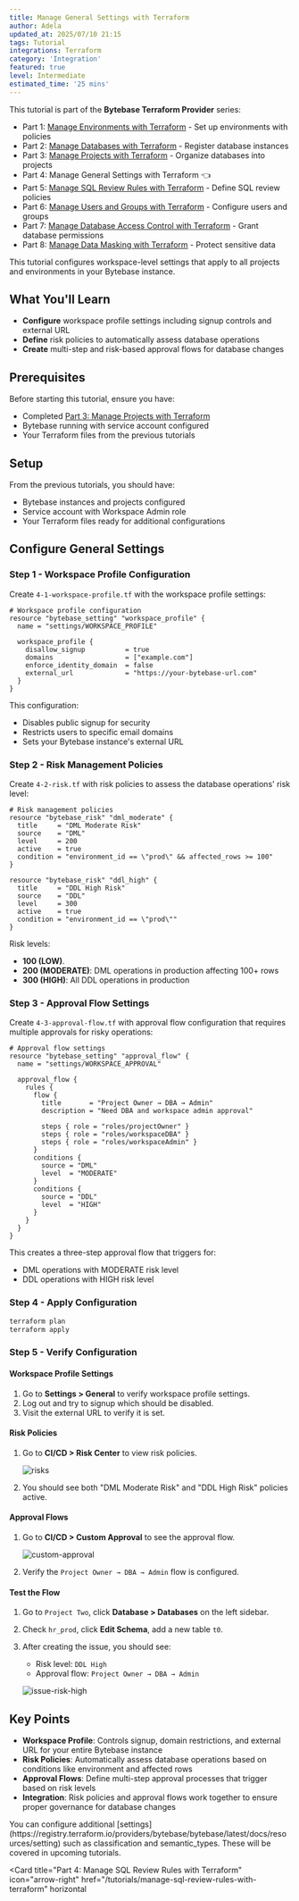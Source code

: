 ```yaml
---
title: Manage General Settings with Terraform
author: Adela
updated_at: 2025/07/10 21:15
tags: Tutorial
integrations: Terraform
category: 'Integration'
featured: true
level: Intermediate
estimated_time: '25 mins'
---
```



This tutorial is part of the **Bytebase Terraform Provider** series:

- Part 1: [Manage Environments with Terraform](/tutorials/manage-environments-with-terraform) - Set up environments with policies
- Part 2: [Manage Databases with Terraform](/tutorials/manage-databases-with-terraform) - Register database instances
- Part 3: [Manage Projects with Terraform](/tutorials/manage-projects-with-terraform) - Organize databases into projects
- Part 4: Manage General Settings with Terraform 👈
- Part 5: [Manage SQL Review Rules with Terraform](/tutorials/manage-sql-review-rules-with-terraform) - Define SQL review policies
- Part 6: [Manage Users and Groups with Terraform](/tutorials/manage-users-and-groups-with-terraform) - Configure users and groups
- Part 7: [Manage Database Access Control with Terraform](/tutorials/manage-database-access-control-with-terraform) - Grant database permissions
- Part 8: [Manage Data Masking with Terraform](/tutorials/manage-data-masking-with-terraform) - Protect sensitive data

<TerraformGitHubSample />

<Note>
  This tutorial configures workspace-level settings that apply to all projects and environments in
  your Bytebase instance.
</Note>

## What You'll Learn

- **Configure** workspace profile settings including signup controls and external URL
- **Define** risk policies to automatically assess database operations
- **Create** multi-step and risk-based approval flows for database changes

## Prerequisites

Before starting this tutorial, ensure you have:

- Completed [Part 3: Manage Projects with Terraform](/tutorials/manage-projects-with-terraform)
- Bytebase running with service account configured
- Your Terraform files from the previous tutorials

## Setup

From the previous tutorials, you should have:

- Bytebase instances and projects configured
- Service account with Workspace Admin role
- Your Terraform files ready for additional configurations

## Configure General Settings

### Step 1 - Workspace Profile Configuration

Create `4-1-workspace-profile.tf` with the workspace profile settings:

```hcl 4-1-workspace-profile.tf
# Workspace profile configuration
resource "bytebase_setting" "workspace_profile" {
  name = "settings/WORKSPACE_PROFILE"

  workspace_profile {
    disallow_signup          = true
    domains                  = ["example.com"]
    enforce_identity_domain  = false
    external_url             = "https://your-bytebase-url.com"
  }
}
```

This configuration:

- Disables public signup for security
- Restricts users to specific email domains
- Sets your Bytebase instance's external URL

### Step 2 - Risk Management Policies

Create `4-2-risk.tf` with risk policies to assess the database operations' risk level:

```hcl 4-2-risk.tf
# Risk management policies
resource "bytebase_risk" "dml_moderate" {
  title     = "DML Moderate Risk"
  source    = "DML"
  level     = 200
  active    = true
  condition = "environment_id == \"prod\" && affected_rows >= 100"
}

resource "bytebase_risk" "ddl_high" {
  title     = "DDL High Risk"
  source    = "DDL"
  level     = 300
  active    = true
  condition = "environment_id == \"prod\""
}
```

Risk levels:

- **100 (LOW)**.
- **200 (MODERATE)**: DML operations in production affecting 100+ rows
- **300 (HIGH)**: All DDL operations in production

### Step 3 - Approval Flow Settings

Create `4-3-approval-flow.tf` with approval flow configuration that requires multiple approvals for risky operations:

```hcl 4-3-approval-flow.tf
# Approval flow settings
resource "bytebase_setting" "approval_flow" {
  name = "settings/WORKSPACE_APPROVAL"

  approval_flow {
    rules {
      flow {
        title       = "Project Owner → DBA → Admin"
        description = "Need DBA and workspace admin approval"

        steps { role = "roles/projectOwner" }
        steps { role = "roles/workspaceDBA" }
        steps { role = "roles/workspaceAdmin" }
      }
      conditions {
        source = "DML"
        level  = "MODERATE"
      }
      conditions {
        source = "DDL"
        level  = "HIGH"
      }
    }
  }
}
```

This creates a three-step approval flow that triggers for:

- DML operations with MODERATE risk level
- DDL operations with HIGH risk level

### Step 4 - Apply Configuration

```bash
terraform plan
terraform apply
```

### Step 5 - Verify Configuration

#### Workspace Profile Settings

1. Go to **Settings > General** to verify workspace profile settings.
1. Log out and try to signup which should be disabled.
1. Visit the external URL to verify it is set.

#### Risk Policies

1. Go to **CI/CD > Risk Center** to view risk policies.

   ![risks](/content/docs/tutorials/manage-general-settings-with-terraform/bb-risks.webp)

1. You should see both "DML Moderate Risk" and "DDL High Risk" policies active.

#### Approval Flows

1. Go to **CI/CD > Custom Approval** to see the approval flow.

   ![custom-approval](/content/docs/tutorials/manage-general-settings-with-terraform/bb-custom-approval.webp)

1. Verify the `Project Owner → DBA → Admin` flow is configured.

#### Test the Flow

1. Go to `Project Two`, click **Database > Databases** on the left sidebar.
1. Check `hr_prod`, click **Edit Schema**, add a new table `t0`.
1. After creating the issue, you should see:

   - Risk level: `DDL High`
   - Approval flow: `Project Owner → DBA → Admin`

   ![issue-risk-high](/content/docs/tutorials/manage-general-settings-with-terraform/bb-issue-risk-high.webp)

## Key Points

- **Workspace Profile**: Controls signup, domain restrictions, and external URL for your entire Bytebase instance
- **Risk Policies**: Automatically assess database operations based on conditions like environment and affected rows
- **Approval Flows**: Define multi-step approval processes that trigger based on risk levels
- **Integration**: Risk policies and approval flows work together to ensure proper governance for database changes

<Tip>
  You can configure additional
  [settings](https://registry.terraform.io/providers/bytebase/bytebase/latest/docs/resources/setting)
  such as classification and semantic_types. These will be covered in upcoming tutorials.
</Tip>

<Card
  title="Part 4: Manage SQL Review Rules with Terraform"
  icon="arrow-right"
  href="/tutorials/manage-sql-review-rules-with-terraform"
  horizontal
></Card>
